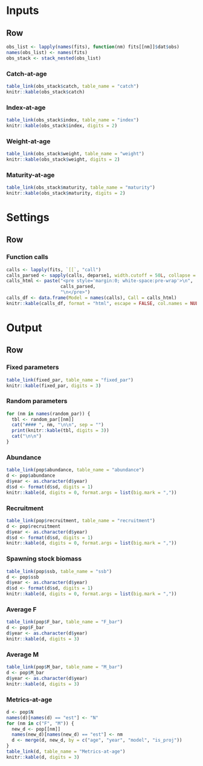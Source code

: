
Inputs {data-navmenu="Tables"}
================================================================================

Row {.tabset}
--------------------------------------------------------------------------------

```r
obs_list <- lapply(names(fits), function(nm) fits[[nm]]$dat$obs)
names(obs_list) <- names(fits)
obs_stack <- stack_nested(obs_list) 
```


### Catch-at-age

```r
table_link(obs_stack$catch, table_name = "catch")
knitr::kable(obs_stack$catch)
```

### Index-at-age

```r
table_link(obs_stack$index, table_name = "index")
knitr::kable(obs_stack$index, digits = 2)
```

### Weight-at-age

```r
table_link(obs_stack$weight, table_name = "weight")
knitr::kable(obs_stack$weight, digits = 2)
```

### Maturity-at-age

```r
table_link(obs_stack$maturity, table_name = "maturity")
knitr::kable(obs_stack$maturity, digits = 2)
```


Settings {data-navmenu="Tables"}
================================================================================

Row {.tabset}
--------------------------------------------------------------------------------

### Function calls

```r
calls <- lapply(fits, `[[`, "call")
calls_parsed <- sapply(calls, deparse1, width.cutoff = 50L, collapse = "\n")
calls_html <- paste("<pre style='margin:0; white-space:pre-wrap'>\n",
                    calls_parsed,
                    "\n</pre>")
calls_df <- data.frame(Model = names(calls), Call = calls_html)
knitr::kable(calls_df, format = "html", escape = FALSE, col.names = NULL)
```


Output {data-navmenu="Tables"}
================================================================================

Row {.tabset}
--------------------------------------------------------------------------------

### Fixed parameters

```r

table_link(fixed_par, table_name = "fixed_par")
knitr::kable(fixed_par, digits = 3)

```

### Random parameters

```r

for (nm in names(random_par)) {
  tbl <- random_par[[nm]]
  cat("#### ", nm, "\n\n", sep = "")
  print(knitr::kable(tbl, digits = 3))
  cat("\n\n")
}

```

### Abundance

```r
table_link(pop$abundance, table_name = "abundance")
d <- pop$abundance
d$year <- as.character(d$year)
d$sd <- format(d$sd, digits = 1)
knitr::kable(d, digits = 0, format.args = list(big.mark = ","))
```

### Recruitment

```r
table_link(pop$recruitment, table_name = "recruitment")
d <- pop$recruitment
d$year <- as.character(d$year)
d$sd <- format(d$sd, digits = 1)
knitr::kable(d, digits = 0, format.args = list(big.mark = ","))
```

### Spawning stock biomass

```r
table_link(pop$ssb, table_name = "ssb")
d <- pop$ssb
d$year <- as.character(d$year)
d$sd <- format(d$sd, digits = 1)
knitr::kable(d, digits = 0, format.args = list(big.mark = ","))
```

### Average F

```r
table_link(pop$F_bar, table_name = "F_bar")
d <- pop$F_bar
d$year <- as.character(d$year)
knitr::kable(d, digits = 3)
```

### Average M

```r
table_link(pop$M_bar, table_name = "M_bar")
d <- pop$M_bar
d$year <- as.character(d$year)
knitr::kable(d, digits = 3)
```

### Metrics-at-age

```r
d <- pop$N
names(d)[names(d) == "est"] <- "N"
for (nm in c("F", "M")) {
  new_d <- pop[[nm]]
  names(new_d)[names(new_d) == "est"] <- nm
  d <- merge(d, new_d, by = c("age", "year", "model", "is_proj"))
}
table_link(d, table_name = "Metrics-at-age")
knitr::kable(d, digits = 3)
```



